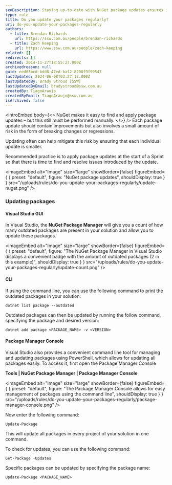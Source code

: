 ```yaml
---
seoDescription: Staying up-to-date with NuGet package updates ensures improved stability and reduced risk of breaking changes or regressions.
type: rule
title: Do you update your packages regularly?
uri: do-you-update-your-packages-regularly
authors:
  - title: Brendan Richards
    url: https://ssw.com.au/people/brendan-richards
  - title: Zach Keeping
    url: https://www.ssw.com.au/people/zach-keeping
related: []
redirects: []
created: 2014-11-27T18:55:27.000Z
archivedreason: null
guid: eed63bcd-bdd8-47ed-baf2-8200f9f99547
lastUpdated: 2024-06-08T03:27:17.000Z
lastUpdatedBy: Brady Stroud [SSW]
lastUpdatedByEmail: bradystroud@ssw.com.au
createdBy: TiagoAraujo
createdByEmail: TiagoAraujo@ssw.com.au
isArchived: false
---
```


<introEmbed
  body={<>
NuGet makes it easy to find and apply package updates – but this still must be performed manually.
  </>}
/>
Each package update should contain improvements but also involves a small amount of risk in the form of breaking changes or regressions.

Updating often can help mitigate this risk by ensuring that each individual update is smaller.

Recommended practice is to apply package updates at the start of a Sprint so that there is time to find and resolve issues introduced by the update.


<imageEmbed
  alt="Image"
  size="large"
  showBorder={false}
  figureEmbed={ {
    preset: "default",
    figure: "NuGet package updates",
    shouldDisplay: true
  } }
  src="/uploads/rules/do-you-update-your-packages-regularly/update-nuget.png"
/>

### Updating packages

#### Visual Studio GUI

In Visual Studio, the **NuGet Package Manager** will give you a count of how many outdated packages are present in your solution and allow you to update these packages.


<imageEmbed
  alt="Image"
  size="large"
  showBorder={false}
  figureEmbed={ {
    preset: "default",
    figure: "The NuGet Package Manager in Visual Studio displays a convenient badge with the amount of outdated packages (2 in this example)",
    shouldDisplay: true
  } }
  src="/uploads/rules/do-you-update-your-packages-regularly/update-count.png"
/>

#### CLI

If using the command line, you can use the following command to print the outdated packages in your solution:

```shell
dotnet list package --outdated
```

Outdated packages can then be updated by running the follow command, specifying the package and desired version:

```shell
dotnet add package <PACKAGE_NAME> -v <VERSION>
```

#### Package Manager Console

Visual Studio also provides a convenient command line tool for managing and updating packages using PowerShell, which allows for updating all packages easily. To access it, first open the Package Manager Console

**Tools | NuGet Package Manager | Package Manager Console**


<imageEmbed
  alt="Image"
  size="large"
  showBorder={false}
  figureEmbed={ {
    preset: "default",
    figure: "The Package Manager Console allows for easy management of packages using the command line",
    shouldDisplay: true
  } }
  src="/uploads/rules/do-you-update-your-packages-regularly/package-manager-console.png"
/>

Now enter the following command:

```shell
Update-Package
```

This will update all packages in every project of your solution in one command.

To check for updates, you can use the following command:

```shell
Get-Package -Updates
```

Specific packages can be updated by specifying the package name:

```shell
Update-Package <PACKAGE_NAME>
```
